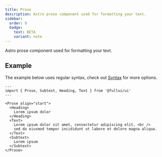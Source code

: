 ```yaml
---
title: Prose
description: Astro prose component used for formatting your text.
sidebar:
  order: 9
  badge:
    text: BETA
    variant: note
---
```


Astro prose component used for formatting your text.

## Example
The example below uses regular syntax, check out [Syntax](/overview/syntax) for more options.

```astro live
---
import { Prose, Subtext, Heading, Text } from '@fullui/ui'
---

<Prose align="start">
  <Heading>
    Lorem ipsum dolor
  </Heading>
  <Text>
    Lorem ipsum dolor sit amet, consectetur adipiscing elit, <br />
    sed do eiusmod tempor incididunt ut labore et dolore magna aliqua.
  </Text>
  <Subtext>
    Lorem ipsum
  </Subtext>
</Prose>
```